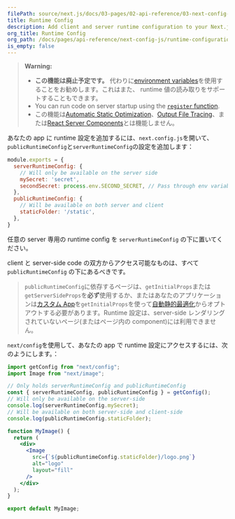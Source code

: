 ```yaml
---
filePath: source/next.js/docs/03-pages/02-api-reference/03-next-config-js/runtime-configuration.mdx
title: Runtime Config
description: Add client and server runtime configuration to your Next.js app.
org_title: Runtime Config
org_path: /docs/pages/api-reference/next-config-js/runtime-configuration
is_empty: false
---
```


> **Warning:**
>
> - **この機能は廃止予定です。** 代わりに[environment variables](/ja/javascript/next.js/v14/03-pages/01-building-your-application/06-configuring/03-environment-variables)を使用することをお勧めします。これはまた、 runtime 値の読み取りをサポートすることもできます。
> - You can run code on server startup using the [`register` function](/docs/app/building-your-application/optimizing/instrumentation).
> - この機能は[Automatic Static Optimization](/ja/javascript/next.js/v14/03-pages/01-building-your-application/02-rendering/04-automatic-static-optimization)、[Output File Tracing](/ja/javascript/next.js/v14/03-pages/02-api-reference/03-next-config-js/output#automatically-copying-traced-files)、または[React Server Components](/ja/javascript/next.js/v14/02-app/01-building-your-application/03-rendering/01-server-components)とは機能しません。

あなたの app に runtime 設定を追加するには、`next.config.js`を開いて、`publicRuntimeConfig`と`serverRuntimeConfig`の設定を追加します：

```js:next.config.js
module.exports = {
  serverRuntimeConfig: {
    // Will only be available on the server side
    mySecret: 'secret',
    secondSecret: process.env.SECOND_SECRET, // Pass through env variables
  },
  publicRuntimeConfig: {
    // Will be available on both server and client
    staticFolder: '/static',
  },
}
```

任意の server 専用の runtime config を `serverRuntimeConfig` の下に置いてください。

client と server-side code の双方からアクセス可能なものは、すべて `publicRuntimeConfig` の下にあるべきです。

> `publicRuntimeConfig`に依存するページは、`getInitialProps`または`getServerSideProps`を**必ず**使用するか、またはあなたのアプリケーションは[カスタム App](/ja/javascript/next.js/v14/03-pages/01-building-your-application/01-routing/05-custom-app)を`getInitialProps`を使って[自動静的最適化](/ja/javascript/next.js/v14/03-pages/01-building-your-application/02-rendering/04-automatic-static-optimization)からオプトアウトする必要があります。Runtime 設定は、server-side レンダリングされていないページ(またはページ内の component)には利用できません。

`next/config`を使用して、あなたの app で runtime 設定にアクセスするには、次のようにします。：

```jsx
import getConfig from "next/config";
import Image from "next/image";

// Only holds serverRuntimeConfig and publicRuntimeConfig
const { serverRuntimeConfig, publicRuntimeConfig } = getConfig();
// Will only be available on the server-side
console.log(serverRuntimeConfig.mySecret);
// Will be available on both server-side and client-side
console.log(publicRuntimeConfig.staticFolder);

function MyImage() {
  return (
    <div>
      <Image
        src={`${publicRuntimeConfig.staticFolder}/logo.png`}
        alt="logo"
        layout="fill"
      />
    </div>
  );
}

export default MyImage;
```
